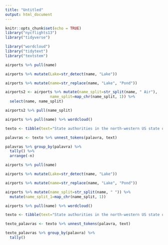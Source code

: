```yaml
---
title: "Untitled"
output: html_document
---
```


```r
knitr::opts_chunk$set(echo = TRUE)
library("nycflights13")
library("tidyverse")

library("wordcloud")
library("tidytext")
library("textstem")
```

```r
airports %>% pull(name)
```

```r
airports %>% mutate(Lake=str_detect(name, "Lake"))

airports %>% mutate(name=str_replace(name, "Lake", "Pond"))

airports2 <- airports %>% mutate(name_split=str_split(name, " Air"),
                    name_split=map_chr(name_split, 1)) %>%
  select(name, name_split)

airports2 %>% pull(name_split)
```

```r
airports %>% pull(name) %>% wordcloud()
```

```r
texto <- tibble(text="State authorities in the north-western US state of Washington have hit back after President Donald Trump threatened to 'take back'a police-free district controlled by protesters in Seattle. Governor Jay Inslee said Mr Trump should stay out of the state's business, and Seattle's mayor said any invasion of the city would be illegal. Police abandoned a precinct there on Monday after days of clashes. Mr Trump said the area had been overtaken by 'domestic terrorists'. Since police withdrew, demonstrations in the area have been largely peaceful. It has been called Chaz, an abbreviation of Capitol Hill Autonomous Zone. Hundreds of people have been gathering there to demonstrate, hear speeches and attend events.")

palavras <- texto %>% unnest_tokens(palavra, text)

palavras %>% group_by(palavra) %>%
  tally() %>%
  arrange(-n)
```





































```r
airports %>% pull(name)
```

```r
airports %>% mutate(Lake=str_detect(name, "Lake"))
```

```r
airports %>% mutate(name=str_replace(name, "Lake", "Pond"))
```

```r
airports %>% mutate(name_split=str_split(name, " ")) %>%
  mutate(name_split_1=map_chr(name_split, 1))
```

```r

airports %>% pull(name) %>% wordcloud()
```

```r
texto <- tibble(text="State authorities in the north-western US state of Washington have hit back after President Donald Trump threatened to 'take back'a police-free district controlled by protesters in Seattle. Governor Jay Inslee said Mr Trump should stay out of the state's business, and Seattle's mayor said any invasion of the city would be illegal. Police abandoned a precinct there on Monday after days of clashes. Mr Trump said the area had been overtaken by 'domestic terrorists'. Since police withdrew, demonstrations in the area have been largely peaceful. It has been called Chaz, an abbreviation of Capitol Hill Autonomous Zone. Hundreds of people have been gathering there to demonstrate, hear speeches and attend events.")

texto_palavras <- texto %>% unnest_tokens(palavra, text) 

texto_palavras %>% group_by(palavra) %>%
  tally()
```

